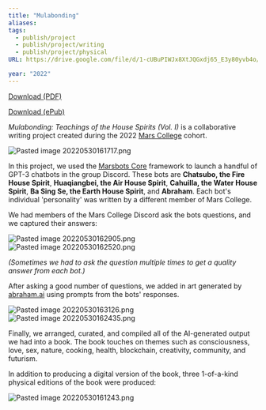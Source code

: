 ```yaml
---
title: "Mulabonding"
aliases:
tags:
  - publish/project
  - publish/project/writing
  - publish/project/physical
URL: https://drive.google.com/file/d/1-cUBuPIWJx8XtJQGxdj65_E3y80yvb4o/view?usp=sharing

year: "2022"
---
```



[Download (PDF)](https://drive.google.com/file/d/1-cUBuPIWJx8XtJQGxdj65_E3y80yvb4o/view?usp=sharing)

[Download (ePub)](https://drive.google.com/file/d/1-SYZN7ich04yuyMyI41jbxoP9SZ8O05z/view?usp=sharing)

*Mulabonding: Teachings of the House Spirits (Vol. I)* is a collaborative writing project created during the 2022 [Mars College](https://mars.college/) cohort. 

<img src="/images/Pasted image 20220530161717.png" alt="Pasted image 20220530161717.png" className="max-w-full h-auto border border-gray-700 my-3 rounded" />

In this project, we used the [Marsbots Core](/projects/marsbots-core) framework to launch a handful of GPT-3 chatbots in the group Discord. These bots are **Chatsubo, the Fire House Spirit**, **Huaqiangbei, the Air House Spirit**, **Cahuilla, the Water House Spirit**, **Ba Sing Se, the Earth House Spirit**, and **Abraham**. Each bot's individual 'personality' was written by a different member of Mars College.

We had members of the Mars College Discord ask the bots questions, and we captured their answers:

<img src="/images/Pasted image 20220530162905.png" alt="Pasted image 20220530162905.png" className="max-w-full h-auto border border-gray-700 my-3 rounded" />

<img src="/images/Pasted image 20220530162520.png" alt="Pasted image 20220530162520.png" className="max-w-full h-auto border border-gray-700 my-3 rounded" />

*(Sometimes we had to ask the question multiple times to get a quality answer from each bot.)*

After asking a good number of questions, we added in art generated by [abraham.ai](https://abraham.ai/) using prompts from the bots' responses.

<img src="/images/Pasted image 20220530163126.png" alt="Pasted image 20220530163126.png" className="max-w-full h-auto border border-gray-700 my-3 rounded" />

<img src="/images/Pasted image 20220530162435.png" alt="Pasted image 20220530162435.png" className="max-w-full h-auto border border-gray-700 my-3 rounded" />

Finally, we arranged, curated, and compiled all of the AI-generated output we had into a book. The book touches on themes such as consciousness, love, sex, nature, cooking, health, blockchain, creativity, community, and futurism.

In addition to producing a digital version of the book, three 1-of-a-kind physical editions of the book were produced:

<img src="/images/Pasted image 20220530161243.png" alt="Pasted image 20220530161243.png" className="max-w-full h-auto border border-gray-700 my-3 rounded" />
